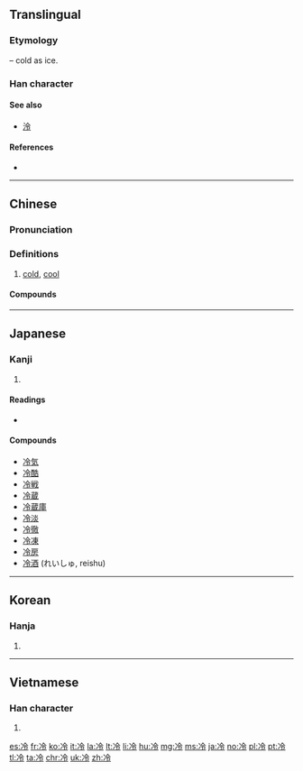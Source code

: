 ==Translingual==
{{stroke order|strokes=7}}

===Etymology===
{{Han compound|冫|t1=ice|令|ls=psc|c1=s|c2=p}} – cold as ice.

===Han character===
{{Han char|rn=15|rad=冫|as=05|sn=7|four=3812<sub>7</sub>|canj=戈一人戈戈 (IMOII)|ids=⿰[[冫]][[令]]}}

====See also====
* [[泠]] <!-- visually similar -->

====References====
* {{Han ref|kx=0132.010|dkj=01622|dj=0295.030|hdz=10296.050|uh=51B7|ud=20919|bh=A74E|bd=42830}}

----

==Chinese==
{{zh-forms}}

===Pronunciation===
{{zh-pron
|m=lěng
|ma=y
|c=laang5
|h=pfs=lâng
|mn=léng
|w=3lan
|mc=y
|oc=y
|cat=a
}}

===Definitions===
{{zh-hanzi}}

# [[cold]], [[cool]]

====Compounds====
{{der5
| {{zh-l|冷板凳}}
| {{zh-l|冷冰冰}}
| {{zh-l|冷冰冰的}}
| {{zh-l|冷兵器}}
| {{zh-l|冷不丁}}
| {{zh-l|冷不防}}
| {{zh-l|冷菜}}
| {{zh-l|冷餐}}
| {{zh-l|冷藏}}
| {{zh-l|冷場}}
| {{zh-l|冷嘲熱諷}}
| {{zh-l|冷處理}}
| {{zh-l|冷床}}
| {{zh-l|冷待}}
| {{zh-l|冷淡}}
| {{zh-l|冷碟兒}}
| {{zh-l|冷丁}}
| {{zh-l|冷凍}}
| {{zh-l|冷凍乾燥}}
| {{zh-l|冷風}}
| {{zh-l|冷鋒}}
| {{zh-l|冷敷}}
| {{zh-l|冷服}}
| {{zh-l|冷宮}}
| {{zh-l|冷孤丁}}
| {{zh-l|冷光}}
| {{zh-l|冷櫃}}
| {{zh-l|冷害}}
| {{zh-l|冷汗}}
| {{zh-l|冷焊}}
| {{zh-l|冷話}}
| {{zh-l|冷葷}}
| {{zh-l|冷貨}}
| {{zh-l|冷寂}}
| {{zh-l|冷加工}}
| {{zh-l|冷箭}}
| {{zh-l|冷噤}}
| {{zh-l|冷靜}}
| {{zh-l|冷覺}}
| {{zh-l|冷峻}}
| {{zh-l|冷庫}}
| {{zh-l|冷酷}}
| {{zh-l|冷臉子}}
| {{zh-l|冷冽}}
| {{zh-l|冷落}}
| {{zh-l|冷眉冷眼}}
| {{zh-l|冷門}}
| {{zh-l|冷門兒}}
| {{zh-l|冷漠}}
| {{zh-l|冷暖}}
| {{zh-l|冷暖自知}}
| {{zh-l|冷盤}}
| {{zh-l|冷盤兒}}
| {{zh-l|冷炮}}
| {{zh-l|冷僻}}
| {{zh-l|冷悽悽}}
| {{zh-l|冷悽悽的}}
| {{zh-l|冷氣}}
| {{zh-l|冷氣機}}
| {{zh-l|冷氣團}}
| {{zh-l|冷槍}}
| {{zh-l|冷峭}}
| {{zh-l|冷清}}
| {{zh-l|冷清清}}
| {{zh-l|冷清清的}}
| {{zh-l|冷泉}}
| {{zh-l|冷卻}}
| {{zh-l|冷熱病}}
| {{zh-l|冷若冰霜}}
| {{zh-l|冷色}}
| {{zh-l|冷森森}}
| {{zh-l|冷森森的}}
| {{zh-l|冷食}}
| {{zh-l|冷霜}}
| {{zh-l|冷水}}
| {{zh-l|冷絲絲}}
| {{zh-l|冷絲絲的}}
| {{zh-l|冷絲兒絲兒}}
| {{zh-l|冷颼颼}}
| {{zh-l|冷颼颼的}}
| {{zh-l|冷嗦嗦}}
| {{zh-l|冷嗦嗦的}}
| {{zh-l|冷縮}}
| {{zh-l|冷燙}}
| {{zh-l|冷天}}
| {{zh-l|冷笑}}
| {{zh-l|冷血動物}}
| {{zh-l|冷言冷語}}
| {{zh-l|冷眼}}
| {{zh-l|冷眼旁觀}}
| {{zh-l|冷艷}}
| {{zh-l|冷一句，熱一句}}
| {{zh-l|冷一陣，熱一陣}}
| {{zh-l|冷飲}}
| {{zh-l|冷硬}}
| {{zh-l|冷語}}
| {{zh-l|冷遇}}
| {{zh-l|冷軋}}
| {{zh-l|冷戰}}
| {{zh-l|寒冷}}
}}

{{zh-cat|Beginning}}

----

==Japanese==

===Kanji===
{{ja-kanji|grade=4|rs=冫05}}

# {{defn|lang=ja|sort=冫05}}

====Readings====
* {{ja-readings|on=[[れい]] (rei)|kun=[[ひえる]] (hieru), [[つめたい]] (tsumetai), [[さめる]] (sameru)}}

====Compounds====
{{der-top}}
* [[冷気]]
* [[冷酷]]
* [[冷戦]]
* [[冷蔵]]
* [[冷蔵庫]]
* [[冷淡]]
* [[冷徹]]
* [[冷凍]]
* [[冷房]]
* [[冷酒]] (れいしゅ, reishu)
{{der-bottom}}

----

==Korean==

===Hanja===
{{ko-hanja|hangeul=[[랭]]>[[냉]]|mr=raeng>naeng}}

# {{defn|lang=ko|sort=冫05}}

----

==Vietnamese==

===Han character===
{{vi-hantu|[[lãnh]], [[lạnh]], [[lênh]], [[liểng]], [[linh]], [[rãnh]], [[lành]], [[lảnh]], [[rảnh]]|rs=冫05}}

# {{defn|lang=vi|sort=冫05}}

[[es:冷]]
[[fr:冷]]
[[ko:冷]]
[[it:冷]]
[[la:冷]]
[[lt:冷]]
[[li:冷]]
[[hu:冷]]
[[mg:冷]]
[[ms:冷]]
[[ja:冷]]
[[no:冷]]
[[pl:冷]]
[[pt:冷]]
[[tl:冷]]
[[ta:冷]]
[[chr:冷]]
[[uk:冷]]
[[zh:冷]]